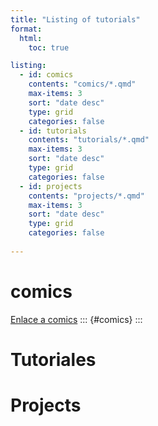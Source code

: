 ```yaml
---
title: "Listing of tutorials"
format:
  html:
    toc: true

listing:
  - id: comics
    contents: "comics/*.qmd"
    max-items: 3
    sort: "date desc"
    type: grid
    categories: false
  - id: tutorials
    contents: "tutorials/*.qmd"
    max-items: 3
    sort: "date desc"
    type: grid
    categories: false
  - id: projects
    contents: "projects/*.qmd"
    max-items: 3
    sort: "date desc"
    type: grid
    categories: false
  
---
```


# comics
[Enlace a comics](/Comics/index.html)
::: {#comics}
:::

# Tutoriales

::: {#tutorials}
:::

# Projects

::: {#projects}
:::